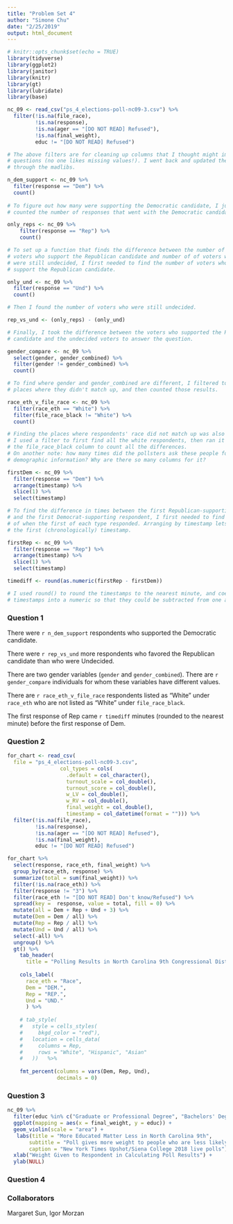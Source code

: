 ```yaml
---
title: "Problem Set 4"
author: "Simone Chu"
date: "2/25/2019"
output: html_document
---
```


```r
# knitr::opts_chunk$set(echo = TRUE)
library(tidyverse)
library(ggplot2)
library(janitor)
library(knitr)
library(gt)
library(lubridate)
library(base)
```

```r
nc_09 <- read_csv("ps_4_elections-poll-nc09-3.csv") %>%
  filter(!is.na(file_race),
         !is.na(response),
         !is.na(ager == "[DO NOT READ] Refused"),
         !is.na(final_weight),
         educ != "[DO NOT READ] Refused") 

# The above filters are for cleaning up columns that I thought might impact later 
# questions (no one likes missing values!). I went back and updated them as I worked 
# through the madlibs. 

n_dem_support <- nc_09 %>%
  filter(response == "Dem") %>%
  count()
  
# To figure out how many were supporting the Democratic candidate, I just 
# counted the number of responses that went with the Democratic candidate. 

only_reps <- nc_09 %>%
    filter(response == "Rep") %>%
    count()

# To set up a function that finds the difference between the number of 
# voters who support the Republican candidate and number of of voters who
# were still undecided, I first needed to find the number of voters who 
# support the Republican candidate. 

only_und <- nc_09 %>%
  filter(response == "Und") %>%
  count()

# Then I found the number of voters who were still undecided.

rep_vs_und <- (only_reps) - (only_und) 

# Finally, I took the difference between the voters who supported the Republican
# candidate and the undecided voters to answer the question.  

gender_compare <- nc_09 %>%
  select(gender, gender_combined) %>%
  filter(gender != gender_combined) %>%
  count()

# To find where gender and gender_combined are different, I filtered to find the
# places where they didn't match up, and then counted those results. 

race_eth_v_file_race <- nc_09 %>%
  filter(race_eth == "White") %>%
  filter(file_race_black != "White") %>%
  count()

# Finding the places where respondents' race did not match up was also easy. 
# I used a filter to first find all the white respondents, then ran it against
# the file_race_black column to count all the differences.
# On another note: how many times did the pollsters ask these people for their 
# demographic information? Why are there so many columns for it? 

firstDem <- nc_09 %>%
  filter(response == "Dem") %>%
  arrange(timestamp) %>%
  slice(1) %>%
  select(timestamp)

# To find the difference in times between the first Republican-supporting respondent 
# and the first Democrat-supporting respondent, I first needed to find the timestamp  
# of when the first of each type responded. Arranging by timestamp lets me then grab 
# the first (chronologically) timestamp.  

firstRep <- nc_09 %>%
  filter(response == "Rep") %>%
  arrange(timestamp) %>%
  slice(1) %>%
  select(timestamp)

timediff <- round(as.numeric(firstRep - firstDem))

# I used round() to round the timestamps to the nearest minute, and coerced the 
# timestamps into a numeric so that they could be subtracted from one another. 

```
### Question 1

There were `r n_dem_support` respondents who supported the Democratic candidate. 

There were `r rep_vs_und` more respondents who favored the Republican candidate than who were Undecided.

There are two gender variables (`gender` and `gender_combined`). There are `r gender_compare` individuals for whom these variables have different values.

There are `r race_eth_v_file_race` respondents listed as “White” under `race_eth` who are not listed as “White” under `file_race_black`.

The first response of Rep came `r timediff` minutes (rounded to the nearest minute) before the first response of Dem.

### Question 2
```r
for_chart <- read_csv(
  file = "ps_4_elections-poll-nc09-3.csv",
                 col_types = cols(
                   .default = col_character(),
                   turnout_scale = col_double(),
                   turnout_score = col_double(),
                   w_LV = col_double(),
                   w_RV = col_double(),
                   final_weight = col_double(),
                   timestamp = col_datetime(format = ""))) %>%
  filter(!is.na(file_race),
         !is.na(response),
         !is.na(ager == "[DO NOT READ] Refused"),
         !is.na(final_weight),
         educ != "[DO NOT READ] Refused") 

for_chart %>% 
  select(response, race_eth, final_weight) %>% 
  group_by(race_eth, response) %>% 
  summarize(total = sum(final_weight)) %>%   
  filter(!is.na(race_eth)) %>%
  filter(response != "3") %>%
  filter(race_eth != "[DO NOT READ] Don't know/Refused") %>%
  spread(key =  response, value = total, fill = 0) %>% 
  mutate(all = Dem + Rep + Und + 3) %>% 
  mutate(Dem = Dem / all) %>% 
  mutate(Rep = Rep / all) %>% 
  mutate(Und = Und / all) %>% 
  select(-all) %>% 
  ungroup() %>% 
  gt() %>% 
    tab_header(
      title = "Polling Results in North Carolina 9th Congressional District") %>% 
    
    cols_label(
      race_eth = "Race",
      Dem = "DEM.",
      Rep = "REP.",
      Und = "UND."
      ) %>%
  
    # tab_style(
    #   style = cells_styles(
    #     bkgd_color = "red"), 
    #   location = cells_data(
    #     columns = Rep,
    #     rows = "White", "Hispanic", "Asian"
    #   ))   %>%
  
    fmt_percent(columns = vars(Dem, Rep, Und),
                decimals = 0)


```

### Question 3
```r
nc_09 %>%
  filter(educ %in% c("Graduate or Professional Degree", "Bachelors' Degree", "Some college or trade school", "High school", "Grade school")) %>%
  ggplot(mapping = aes(x = final_weight, y = educ)) + 
  geom_violin(scale = "area") + 
   labs(title = "More Educated Matter Less in North Carolina 9th",
       subtitle = "Poll gives more weight to people who are less likely to participate in polls",
       caption = "New York Times Upshot/Siena College 2018 live polls") + 
  xlab("Weight Given to Respondent in Calculating Poll Results") + 
  ylab(NULL)

```

### Question 4


### Collaborators

Margaret Sun, Igor Morzan